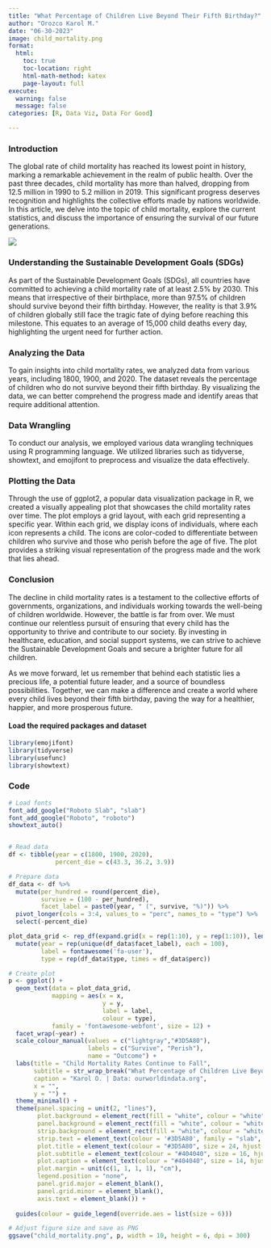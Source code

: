 ```yaml
---
title: "What Percentage of Children Live Beyond Their Fifth Birthday?"
author: "Orozco Karol M."
date: "06-30-2023"
image: child_mortality.png
format:
  html:
    toc: true
    toc-location: right
    html-math-method: katex
    page-layout: full
execute: 
  warning: false
  message: false
categories: [R, Data Viz, Data For Good]

---
```



### Introduction

The global rate of child mortality has reached its lowest point in history, marking a remarkable achievement in the realm of public health. Over the past three decades, child mortality has more than halved, dropping from 12.5 million in 1990 to 5.2 million in 2019. This significant progress deserves recognition and highlights the collective efforts made by nations worldwide. In this article, we delve into the topic of child mortality, explore the current statistics, and discuss the importance of ensuring the survival of our future generations.

![](child_mortality.png)


### Understanding the Sustainable Development Goals (SDGs)
As part of the Sustainable Development Goals (SDGs), all countries have committed to achieving a child mortality rate of at least 2.5% by 2030. This means that irrespective of their birthplace, more than 97.5% of children should survive beyond their fifth birthday. However, the reality is that 3.9% of children globally still face the tragic fate of dying before reaching this milestone. This equates to an average of 15,000 child deaths every day, highlighting the urgent need for further action.

### Analyzing the Data
To gain insights into child mortality rates, we analyzed data from various years, including 1800, 1900, and 2020. The dataset reveals the percentage of children who do not survive beyond their fifth birthday. By visualizing the data, we can better comprehend the progress made and identify areas that require additional attention.

### Data Wrangling
To conduct our analysis, we employed various data wrangling techniques using R programming language. We utilized libraries such as tidyverse, showtext, and emojifont to preprocess and visualize the data effectively.

### Plotting the Data
Through the use of ggplot2, a popular data visualization package in R, we created a visually appealing plot that showcases the child mortality rates over time. The plot employs a grid layout, with each grid representing a specific year. Within each grid, we display icons of individuals, where each icon represents a child. The icons are color-coded to differentiate between children who survive and those who perish before the age of five. The plot provides a striking visual representation of the progress made and the work that lies ahead.

### Conclusion
The decline in child mortality rates is a testament to the collective efforts of governments, organizations, and individuals working towards the well-being of children worldwide. However, the battle is far from over. We must continue our relentless pursuit of ensuring that every child has the opportunity to thrive and contribute to our society. By investing in healthcare, education, and social support systems, we can strive to achieve the Sustainable Development Goals and secure a brighter future for all children.

As we move forward, let us remember that behind each statistic lies a precious life, a potential future leader, and a source of boundless possibilities. Together, we can make a difference and create a world where every child lives beyond their fifth birthday, paving the way for a healthier, happier, and more prosperous future.

#### Load the required packages and dataset

```r
library(emojifont)
library(tidyverse)
library(usefunc)
library(showtext)
```

### Code

```r

# Load fonts
font_add_google("Roboto Slab", "slab")
font_add_google("Roboto", "roboto")
showtext_auto()


# Read data
df <- tibble(year = c(1800, 1900, 2020),
             percent_die = c(43.3, 36.2, 3.9))

# Prepare data
df_data <- df %>%
  mutate(per_hundred = round(percent_die),
         survive = (100 - per_hundred),
         facet_label = paste0(year, " (", survive, "%)")) %>%
  pivot_longer(cols = 3:4, values_to = "perc", names_to = "type") %>%
  select(-percent_die)

plot_data_grid <- rep_df(expand.grid(x = rep(1:10), y = rep(1:10)), length(unique(df_data$facet_label))) %>%
  mutate(year = rep(unique(df_data$facet_label), each = 100),
         label = fontawesome('fa-user'),
         type = rep(df_data$type, times = df_data$perc))

# Create plot
p <- ggplot() +
  geom_text(data = plot_data_grid,
            mapping = aes(x = x,
                          y = y,
                          label = label,
                          colour = type),
            family = 'fontawesome-webfont', size = 12) +
  facet_wrap(~year) +
  scale_colour_manual(values = c("lightgray","#3D5A80"),
                      labels = c("Survive", "Perish"),
                      name = "Outcome") +
  labs(title = "Child Mortality Rates Continue to Fall",
       subtitle = str_wrap_break("What Percentage of Children Live Beyond Their Fifth Birthday?\n\n", 70),
       caption = "Karol O. | Data: ourworldindata.org",
       x = "",
       y = "") +
  theme_minimal() +
  theme(panel.spacing = unit(2, "lines"),
        plot.background = element_rect(fill = "white", colour = "white"),
        panel.background = element_rect(fill = "white", colour = "white"),
        strip.background = element_rect(fill = "white", colour = "white"),
        strip.text = element_text(colour = '#3D5A80', family = "slab", size = 16),
        plot.title = element_text(colour = "#3D5A80", size = 24, hjust = 0.5, family = "slab"),
        plot.subtitle = element_text(colour = "#404040", size = 16, hjust = 0.5, family = "slab"),
        plot.caption = element_text(colour = "#404040", size = 14, hjust = 0.01, family = "slab"),
        plot.margin = unit(c(1, 1, 1, 1), "cm"),
        legend.position = "none",
        panel.grid.major = element_blank(),
        panel.grid.minor = element_blank(),
        axis.text = element_blank()) +
   
  guides(colour = guide_legend(override.aes = list(size = 6)))

# Adjust figure size and save as PNG
ggsave("child_mortality.png", p, width = 10, height = 6, dpi = 300)

```
